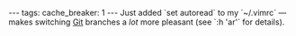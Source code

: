 ---
tags:
cache_breaker: 1
---
Just added `set autoread` to my `~/.vimrc` &mdash; makes switching [[Git]] branches a ''lot'' more pleasant (see `:h 'ar'` for details).
